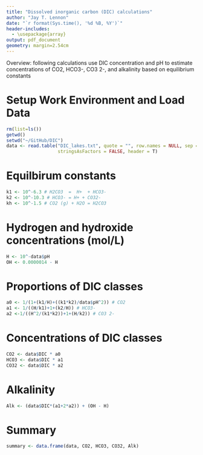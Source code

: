 ```yaml
---
title: "Dissolved inorganic carbon (DIC) calculations"
author: "Jay T. Lennon"
date: "`r format(Sys.time(), '%d %B, %Y')`"
header-includes:
  - \usepackage{array}
output: pdf_document
geometry: margin=2.54cm
---
```


Overview: following calculations use DIC concentration and pH to estimate 
concentrations of CO2, HCO3-, CO3 2-, and alkalinity based on equilibrium constants
  
# Setup Work Environment and Load Data
```r
rm(list=ls())
getwd()
setwd("~/GitHub/DIC")
data <- read.table("DIC_lakes.txt", quote = "", row.names = NULL, sep = "\t", 
                   stringsAsFactors = FALSE, header = T) 
```

# Equilbirum constants
```r
k1 <- 10^-6.3 # H2CO3  =  H+  + HCO3-
k2 <- 10^-10.3 # HCO3- = H+ + CO32-
kh <- 10^-1.5 # CO2 (g) + H2O = H2CO3
```

# Hydrogen and hydroxide concentrations (mol/L)
```r
H <- 10^-data$pH
OH <- 0.0000014 - H
```

# Proportions of DIC classes
```r
a0 <- 1/(1+(k1/H)+((k1*k2)/data$pH^2)) # CO2
a1 <- 1/((H/k1)+1+(k2/H)) # HCO3-
a2 <-1/((H^2/(k1*k2))+1+(H/k2)) # CO3 2-
```

# Concentrations of DIC classes
```r
CO2 <- data$DIC * a0
HCO3 <- data$DIC * a1
CO32 <- data$DIC * a2
```

# Alkalinity
```r
Alk <- (data$DIC*(a1+2*a2)) + (OH - H)
```

# Summary
```r
summary <- data.frame(data, CO2, HCO3, CO32, Alk)
```
